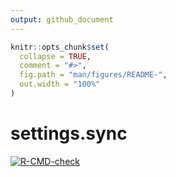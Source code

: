 ```yaml
---
output: github_document
---
```


<!-- README.md is generated from README.Rmd. Please edit that file -->

```r
knitr::opts_chunk$set(
  collapse = TRUE,
  comment = "#>",
  fig.path = "man/figures/README-",
  out.width = "100%"
)
```

# settings.sync

<!-- badges: start -->
[![R-CMD-check](https://github.com/tjpalanca/settings.sync/workflows/R-CMD-check/badge.svg)](https://github.com/tjpalanca/settings.sync/actions)
<!-- badges: end -->

